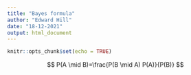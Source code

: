 ```yaml
---
title: "Bayes formula"
author: "Edward Hill"
date: "18-12-2021"
output: html_document
---
```


```r
knitr::opts_chunk$set(echo = TRUE)
```

$$
P(A \mid B)=\frac{P(B \mid A) P(A)}{P(B)}
$$